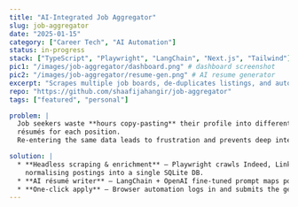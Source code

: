 ---
title: "AI-Integrated Job Aggregator"
slug: job-aggregator
date: "2025-01-15"
category: ["Career Tech", "AI Automation"]
status: in-progress
stack: ["TypeScript", "Playwright", "LangChain", "Next.js", "Tailwind"]
pic1: "/images/job-aggregator/dashboard.png" # dashboard screenshot
pic2: "/images/job-aggregator/resume-gen.png" # AI resume generator
excerpt: "Scrapes multiple job boards, de-duplicates listings, and auto-generates tailored résumés & cover letters."
repo: "https://github.com/shaafijahangir/job-aggregator"
tags: ["featured", "personal"]

problem: |
  Job seekers waste **hours copy-pasting** their profile into different ATS portals and manually tweaking
  résumés for each position.  
  Re-entering the same data leads to frustration and prevents deep interview prep.

solution: |
  * **Headless scraping & enrichment** — Playwright crawls Indeed, LinkedIn, and 4 other boards hourly,
    normalising postings into a single SQLite DB.
  * **AI résumé writer** — LangChain + OpenAI fine-tuned prompt maps posting → personalised résumé section.
  * **One-click apply** — Browser automation logs in and submits the generated PDF & cover letter.
---
